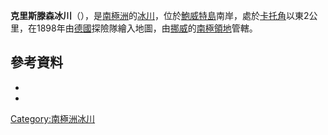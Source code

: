 {{noteTA|1=zh-hans:布韦;zh-hk:鮑威特;zh-tw:布威;}}
{{coord|54|28|S|3|24|E|source:GNIS|display=title}}

'''克里斯滕森冰川'''（{{lang-de|Christensen-Gletscher}}），是[[南極洲|南極洲]]的[[冰川|冰川]]，位於[[鮑威特島|鮑威特島]]南岸，處於[[卡托角|卡托角]]以東2公里，在1898年由[[德國|德國]]探險隊繪入地圖，由[[挪威|挪威]]的[[南極領地|南極領地]]管轄。

==參考資料==
*{{cite gnis | type = antarid | id = 2759| name = Christensen Glacier | accessdate = 2011-11-11}}
*{{usgs-gazetteer|id=2759|name=Christensen Glacier}}

{{Antarctica-geo-stub}}
[[Category:南極洲冰川|Category:南極洲冰川]]